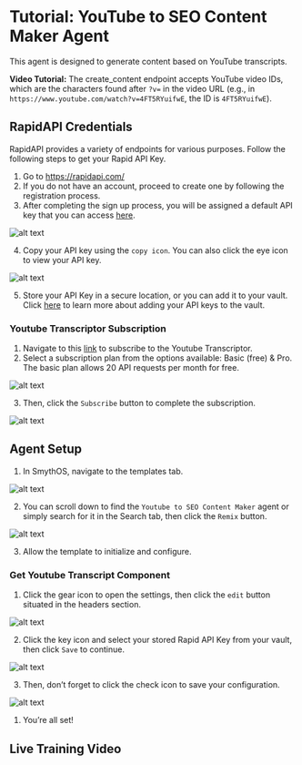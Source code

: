 # Tutorial: YouTube to SEO Content Maker Agent

This agent is designed to  generate content based on YouTube transcripts.

**Video Tutorial:** The create_content endpoint accepts YouTube video IDs, which are the characters found after `?v=` in the video URL (e.g., in `https://www.youtube.com/watch?v=4FT5RYuifwE`, the ID is `4FT5RYuifwE`).

<Youtube videoId="DAMe6I9nZZ8" title="SmythOS - YouTube to SEO Content Maker Agent" />

## RapidAPI Credentials

RapidAPI provides a variety of endpoints for various purposes. Follow the following steps to get your Rapid API Key.

1. Go to https://rapidapi.com/
2. If you do not have an account, proceed to create one by following the registration process.
3. After completing the sign up process, you will be assigned a default API key that you can access [here](https://rapidapi.com/developer/apps). 

<Image src="/img/youtube_to_seo_content_maker/1.png" alt="alt text" />

4. Copy your API key using the `copy icon`. You can also click the eye icon to view your API key. 

<Image src="/img/youtube_to_seo_content_maker/2.png" alt="alt text" />

5. Store your API Key in a secure location, or you can add it to your vault. Click [here](https://app.smythos.com/doc/#/vault/keysManagement?id=keys) to learn more about adding your API keys to the vault.

### Youtube Transcriptor Subscription

1. Navigate to this [link](https://rapidapi.com/benrhzala90/api/youtube-transcriptor) to subscribe to the Youtube Transcriptor.
2. Select a subscription plan from the options available: Basic (free) & Pro. The basic plan allows 20 API requests per month for free. 

<Image src="/img/youtube_to_seo_content_maker/3.png" alt="alt text" />

3. Then, click the `Subscribe` button to complete the subscription.

<Image src="/img/youtube_to_seo_content_maker/4.png" alt="alt text" />

## Agent Setup

1. In SmythOS, navigate to the templates tab.

<Image src="/img/youtube_to_seo_content_maker/5.png" alt="alt text" />

2. You can scroll down to find the `Youtube to SEO Content Maker` agent or simply search for it in the Search tab, then click the `Remix` button.

<Image src="/img/youtube_to_seo_content_maker/6.png" alt="alt text" />

3. Allow the template to initialize and configure. 

### Get Youtube Transcript Component

1. Click the gear icon to open the settings, then click the `edit` button situated in the headers section.

<Image src="/img/youtube_to_seo_content_maker/7.png" alt="alt text" />

2. Click the key icon and select your stored Rapid API Key from your vault, then click `Save` to continue.

<Image src="/img/youtube_to_seo_content_maker/8.png" alt="alt text" />

3. Then, don’t forget to click the check icon to save your configuration.

<Image src="/img/youtube_to_seo_content_maker/9.png" alt="alt text" />

1. You’re all set!

## Live Training Video

<Youtube videoId="BGwWQHuvh9M" title="SmythOS - YouTube to SEO Content Maker Live Training" />